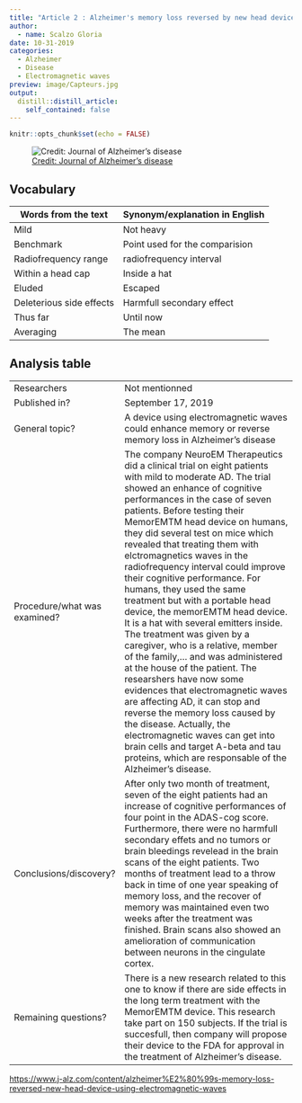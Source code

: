 ```yaml
---
title: "Article 2 : Alzheimer's memory loss reversed by new head device using electromagnetic waves"
author:
  - name: Scalzo Gloria
date: 10-31-2019
categories:
  - Alzheimer 
  - Disease
  - Electromagnetic waves
preview: image/Capteurs.jpg
output:
  distill::distill_article:
    self_contained: false
---
```


```r
knitr::opts_chunk$set(echo = FALSE)
```


![ [Credit: Journal of Alzheimer's disease](https://www.j-alz.com/content/alzheimer%E2%80%99s-memory-loss-reversed-new-head-device-using-electromagnetic-waves) ](image/Capteurs.jpg)

## Vocabulary 

| Words from the text | Synonym/explanation in English |
| ------------------- | ------------------------------ |
| Mild  | Not heavy |
| Benchmark | Point used for the comparision  |
| Radiofrequency range | radiofrequency interval |
| Within a head cap | Inside a hat | 
| Eluded | Escaped | 
| Deleterious side effects | Harmfull secondary effect |
| Thus far | Until now | 
| Averaging  | The mean |



## Analysis table 

|                              |                                                                     |
| ---------------------------- | ------------------------------------------------------------------- |
| Researchers                  | Not mentionned |
| Published in?                | September 17, 2019                                                       |
| General topic?               | A device using electromagnetic waves could enhance memory or reverse memory loss in Alzheimer's disease |
| Procedure/what was examined? | The company NeuroEM Therapeutics did a clinical trial on eight patients with mild to moderate AD. The trial showed an enhance of cognitive performances in the case of seven patients.  Before testing their MemorEMTM head device on humans, they did several test on mice which revealed that treating them with elctromagnetics waves in the radiofrequency interval could improve their cognitive performance.  For humans, they used the same treatment but with a portable head device, the memorEMTM head device. It is a hat with several emitters inside. The treatment was given by a caregiver, who is a relative, member of the family,... and was administered at the house of the patient.  The researshers have now some evidences that electromagnetic waves are affecting AD, it can stop and reverse the memory loss caused by the disease. Actually, the electromagnetic waves can get into brain cells and target A-beta and tau proteins, which are responsable of the Alzheimer's disease.  |
| Conclusions/discovery?       | After only two month of treatment, seven of the eight patients had an increase of cognitive performances of four point in the ADAS-cog score. Furthermore, there were no harmfull secondary effets and no tumors or brain bleedings revelead in the brain scans of the eight patients.  Two months of treatment lead to a throw back in time of one year speaking of memory loss, and the recover of memory was maintained even two weeks after the treatment was finished. Brain scans also showed an amelioration of communication between neurons in the cingulate cortex. |
| Remaining questions?         | There is a new research related to this one to know if there are side effects in the long term treatment with the MemorEMTM device. This research take part on 150 subjects. If the trial is succesfull, then company will propose their device to the FDA for approval in the treatment of Alzheimer's disease.  |


<https://www.j-alz.com/content/alzheimer%E2%80%99s-memory-loss-reversed-new-head-device-using-electromagnetic-waves>


